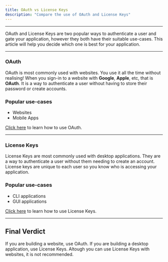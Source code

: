 ```yaml
---
title: OAuth vs License Keys
description: "Compare the use of OAuth and License Keys"
---
```


---

OAuth and License Keys are two popular ways to authenticate a user and gate your application, however they both have their suitable use-cases. This article will help you decide which one is best for your application.

---

### OAuth

OAuth is most commonly used with websites. You use it all the time without realising! When you sign-in to a website with **Google**, **Apple**, etc, that is **OAuth**. It is a way to authenticate a user without having to store their password or create accounts.

### Popular use-cases

- Websites
- Mobile Apps

<Tip>[Click here](/oauth) to learn how to use OAuth.</Tip>

---

### License Keys

License Keys are most commonly used with desktop applications. They are a way to authenticate a user without them needing to create an account. License keys are unique to each user so you know who is accessing your application.

### Popular use-cases

- CLI applications
- GUI applications

<Tip>[Click here](/license-keys) to learn how to use License Keys.</Tip>

---

## Final Verdict

If you are building a website, use OAuth. If you are building a desktop application, use License Keys. Altough you can use License Keys with websites, it is not recommended.
